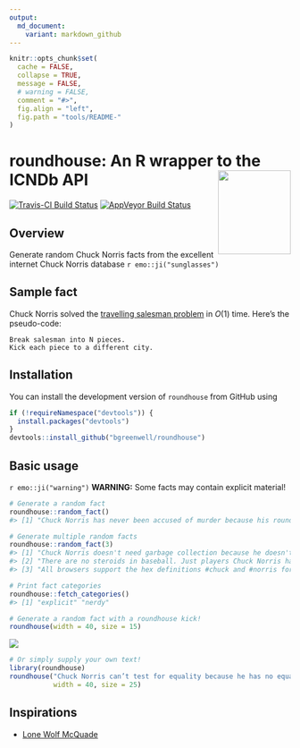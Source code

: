 ```yaml
---
output:
  md_document:
    variant: markdown_github
---
```


```r
knitr::opts_chunk$set(
  cache = FALSE,
  collapse = TRUE,
  message = FALSE, 
  # warning = FALSE,
  comment = "#>",
  fig.align = "left",
  fig.path = "tools/README-"
)
```

# roundhouse: An R wrapper to the ICNDb API <img src="tools/roundhouse-logo.png" align="right" width="130" height="150" />

[![Travis-CI Build Status](https://travis-ci.org/bgreenwell/roundhouse.svg?branch=master)](https://travis-ci.org/bgreenwell/roundhouse)
[![AppVeyor Build Status](https://ci.appveyor.com/api/projects/status/github/bgreenwell/roundhouse?branch=master&svg=true)](https://ci.appveyor.com/project/bgreenwell/roundhouse)

## Overview 

Generate random Chuck Norris facts from the excellent internet Chuck Norris database `r emo::ji("sunglasses")`

## Sample fact

Chuck Norris solved the [travelling salesman problem](https://en.wikipedia.org/wiki/Travelling_salesman_problem) in $O\left(1\right)$ time. Here’s the pseudo-code:
```
Break salesman into N pieces.
Kick each piece to a different city.
```

## Installation

You can install the development version of `roundhouse` from GitHub using
```r
if (!requireNamespace("devtools")) {
  install.packages("devtools")
}
devtools::install_github("bgreenwell/roundhouse")
```

## Basic usage

`r emo::ji("warning")` **WARNING:** Some facts may contain explicit material!

```r
# Generate a random fact
roundhouse::random_fact()
#> [1] "Chuck Norris has never been accused of murder because his roundhouse kicks are recognized as 'acts of God.'"

# Generate multiple random facts
roundhouse::random_fact(3)
#> [1] "Chuck Norris doesn't need garbage collection because he doesn't call .Dispose(), he calls .DropKick()."
#> [2] "There are no steroids in baseball. Just players Chuck Norris has breathed on."                         
#> [3] "All browsers support the hex definitions #chuck and #norris for the colors black and blue."

# Print fact categories
roundhouse::fetch_categories()
#> [1] "explicit" "nerdy"

# Generate a random fact with a roundhouse kick!
roundhouse(width = 40, size = 15)
```

<!-- gif <- roundhouse(width = 40, size = 15) -->
<!-- magick::image_write(gif, path = "tools/roundhouse.gif") -->

![](tools/roundhouse.gif)
```r
# Or simply supply your own text!
library(roundhouse)
roundhouse("Chuck Norris can’t test for equality because he has no equal.",
           width = 40, size = 25)
```

## Inspirations

* [Lone Wolf McQuade](https://www.youtube.com/watch?v=pfLTbzU0FXo)
